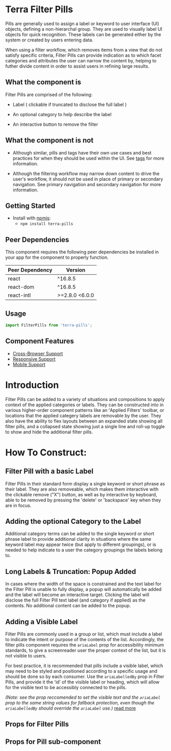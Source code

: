 


<Badge />

# Terra Filter Pills

Pills are generally used to assign a label or keyword to user interface (UI) objects, defining a non-hierarchal group. They are used to visually label
UI objects for quick recognition. These labels can be generated either by the system or created by users entering data.

When using a filter workflow, which removes items from a view that do not satisfy specific criteria, Filter Pills can provide indication as to which
facet categories and attributes the user can narrow the content by, helping to futher divide content in order to assist users in refining large results.

## What the component is

Filter Pills are comprised of the following:

  - Label ( clickable if truncated to disclose the full label )

  - An optional category to help describe the label

  - An interactive button to remove the filter

## What the component is not

- Although similar, pills and tags have their own use cases and best practices for when they should be used within the UI. See [tags](https://engineering.cerner.com/terra-ui/components/terra-tag/tag/tag) for more
information.

- Although the filtering workflow may narrow down content to drive the user's workflow, it should not be used in place of primary or secondary
navigation. See primary navigation and secondary navigation for more information.

## Getting Started

- Install with [npmjs](https://www.npmjs.com):
  - `npm install terra-pills`

<!-- AUTO-GENERATED-CONTENT:START Peer Dependencies -->
## Peer Dependencies

This component requires the following peer dependencies be installed in your app for the component to properly function.

| Peer Dependency | Version |
|-|-|
| react | ^16.8.5 |
| react-dom | ^16.8.5 |
| react-intl | >=2.8.0 <6.0.0 |

<!-- AUTO-GENERATED-CONTENT:END -->

## Usage
```jsx
import FilterPills from 'terra-pills';
```

## Component Features

* [Cross-Browser Support](https://engineering.cerner.com/terra-ui/about/terra-ui/component-standards#cross-browser-support)
* [Responsive Support](https://engineering.cerner.com/terra-ui/about/terra-ui/component-standards#responsive-support)
* [Mobile Support](https://engineering.cerner.com/terra-ui/about/terra-ui/component-standards#mobile-support)

# Introduction
Filter Pills can be added to a variety of situations and compositions to apply context of the applied categories or labels. They can be constructed
into in various higher-order component patterns like an ʻApplied Filters' toolbar, or locations that the applied categery labels are removable by the
user. They also have the ability to flex layouts between an expanded state showing all filter pills, and a collapsed state showing just a single line
and roll-up toggle to show and hide the additional filter pills.

<AppliedFiltersExample title='Introduction to Filter Pills: Applied Filters Toolbar' />

# How To Construct:

## Filter Pill with a basic Label

Filter Pills in their standard form display a single keyword or short phrase as their label. They are also removeable, which makes them interactive
with the clickable remove ("X") button, as well as by interactive by keyboard, able to be removed by pressing the 'delete' or 'backspace' key when
they are in focus.

<BasicLabelExample title="Basic Filter Pills" />

## Adding the optional Category to the Label

Additional category terms can be added to the single keyword or short phrase label to provide additional clarity in situations where the same
keyword label may appear twice (but apply to different groupings), or is needed to help indicate to a user the category groupings the labels
belong to.

<CategoryLabelExample title="Adding a Label Category" />

## Long Labels & Truncation: Popup Added

In cases where the width of the space is constrained and the text label for the Filter Pill is unable to fully display, a popup will automatically be
added and the label will become an interactive target. Clicking the label will disclose the full Filter Pill text label (and category if applied) as the
contents. No additional content can be added to the popup.

<TruncatedLabelExample title="Selectable Filter Pill Label on Truncation" />

## Adding a Visible Label

Filter Pills are commonly used in a group or list, which must include a label to indicate the intent or purpose of the contents of the list.
Accordingly, the filter pills component requires the `ariaLabel` prop for accessibility minimum standards, to give a screenreader user the proper
context of the list, but it is not visible to users.

For best practice, it is recommended that pills include a visible label, which may need to be styled and positioned according to a specific usage
and should be done so by each consumer. Use the `ariaLabelledBy` prop in Filter Pills, and provide it the ʻidʼ of the visible label or heading, which
will allow for the visible text to be accessibly connected to the pills.

_(Note: see the prop reccomended to set the visible text and the `ariaLabel` prop to the same string values for fallback
protection, even though the `ariaLabelledBy` should override the `ariaLabel` use.)_ [read more](https://engineering.cerner.com/terra-ui/components/cerner-terra-framework-docs/pills/accessibility-guide#pill-accesibility-heading)

<VisibleLabelExample title="" />


## Props for Filter Pills
<FilterPillsPropsTable />

## Props for Pill sub-component
<PillsPropsTable />
